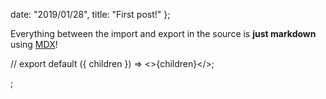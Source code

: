 
  date: "2019/01/28",
  title: "First post!"
};

Everything between the import and export in the source is **just markdown** using [MDX](https://mdxjs.com/)!

// export default ({ children }) => <>{children}</>;


;
